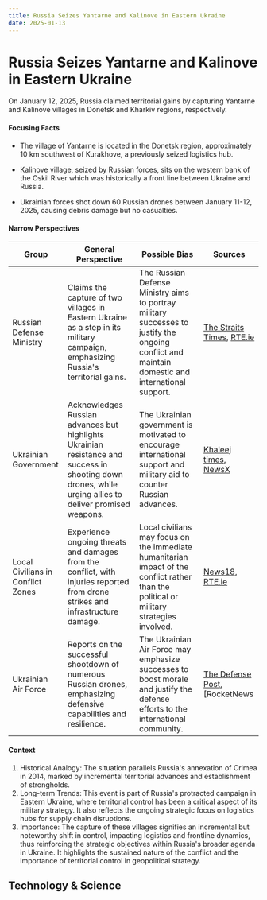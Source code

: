 ```yaml
---
title: Russia Seizes Yantarne and Kalinove in Eastern Ukraine
date: 2025-01-13
---
```


# Russia Seizes Yantarne and Kalinove in Eastern Ukraine

On January 12, 2025, Russia claimed territorial gains by capturing Yantarne and Kalinove villages in Donetsk and Kharkiv regions, respectively.

#### Focusing Facts

- The village of Yantarne is located in the Donetsk region, approximately 10 km southwest of Kurakhove, a previously seized logistics hub.

- Kalinove village, seized by Russian forces, sits on the western bank of the Oskil River which was historically a front line between Ukraine and Russia.

- Ukrainian forces shot down 60 Russian drones between January 11-12, 2025, causing debris damage but no casualties.


#### Narrow Perspectives

| Group | General Perspective | Possible Bias | Sources |
|--------|-------------------|---------------|----------|
| Russian Defense Ministry | Claims the capture of two villages in Eastern Ukraine as a step in its military campaign, emphasizing Russia's territorial gains. | The Russian Defense Ministry aims to portray military successes to justify the ongoing conflict and maintain domestic and international support. | [The Straits Times](https://www.straitstimes.com/world/europe/russia-claims-new-villages-in-eastern-ukraine), [RTE.ie](https://www.rte.ie/news/world/2025/0112/1490379-ukraine-russia-war/) |
| Ukrainian Government | Acknowledges Russian advances but highlights Ukrainian resistance and success in shooting down drones, while urging allies to deliver promised weapons. | The Ukrainian government is motivated to encourage international support and military aid to counter Russian advances. | [Khaleej times](https://www.khaleejtimes.com/world/russia-claims-new-villages-in-eastern-ukraine), [NewsX](https://www.newsx.com/world/russia-claims-capture-of-two-villages-in-eastern-ukraine-amid-ongoing-advancements/) |
| Local Civilians in Conflict Zones | Experience ongoing threats and damages from the conflict, with injuries reported from drone strikes and infrastructure damage. | Local civilians may focus on the immediate humanitarian impact of the conflict rather than the political or military strategies involved. | [News18](https://www.news18.com/world/russian-forces-steadily-advance-through-eastern-ukraine-capture-two-new-villages-9186413.html), [RTE.ie](https://www.rte.ie/news/world/2025/0112/1490379-ukraine-russia-war/) |
| Ukrainian Air Force | Reports on the successful shootdown of numerous Russian drones, emphasizing defensive capabilities and resilience. | The Ukrainian Air Force may emphasize successes to boost morale and justify the defense efforts to the international community. | [The Defense Post](https://thedefensepost.com/2025/01/12/russia-claims-new-villages/), [RocketNews | Top News Stories From Around the Globe](https://rocketnews.com/2025/01/russia-claims-to-have-seized-new-villages-in-eastern-ukraine/) |

#### Context

1. Historical Analogy: The situation parallels Russia's annexation of Crimea in 2014, marked by incremental territorial advances and establishment of strongholds.
2. Long-term Trends: This event is part of Russia's protracted campaign in Eastern Ukraine, where territorial control has been a critical aspect of its military strategy. It also reflects the ongoing strategic focus on logistics hubs for supply chain disruptions.
3. Importance: The capture of these villages signifies an incremental but noteworthy shift in control, impacting logistics and frontline dynamics, thus reinforcing the strategic objectives within Russia's broader agenda in Ukraine. It highlights the sustained nature of the conflict and the importance of territorial control in geopolitical strategy.

## Technology & Science
